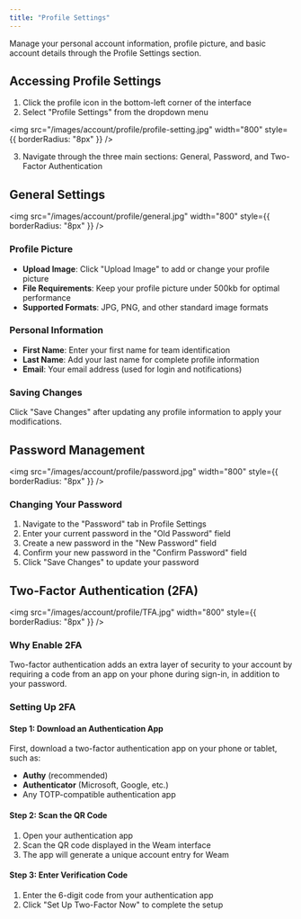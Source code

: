 ```yaml
---
title: "Profile Settings"
---
```


Manage your personal account information, profile picture, and basic account details through the Profile Settings section.

## Accessing Profile Settings

1. Click the profile icon in the bottom-left corner of the interface
2. Select "Profile Settings" from the dropdown menu

<img
  src="/images/account/profile/profile-setting.jpg"
  width="800"
  style={{ borderRadius: "8px" }}
/>

3. Navigate through the three main sections: General, Password, and Two-Factor Authentication

## General Settings

<img
  src="/images/account/profile/general.jpg"
  width="800"
  style={{ borderRadius: "8px" }}
/>

### Profile Picture
- **Upload Image**: Click "Upload Image" to add or change your profile picture
- **File Requirements**: Keep your profile picture under 500kb for optimal performance
- **Supported Formats**: JPG, PNG, and other standard image formats

### Personal Information
- **First Name**: Enter your first name for team identification
- **Last Name**: Add your last name for complete profile information
- **Email**: Your email address (used for login and notifications)

### Saving Changes
Click "Save Changes" after updating any profile information to apply your modifications.

## Password Management

<img
  src="/images/account/profile/password.jpg"
  width="800"
  style={{ borderRadius: "8px" }}
/>

### Changing Your Password
1. Navigate to the "Password" tab in Profile Settings
2. Enter your current password in the "Old Password" field
3. Create a new password in the "New Password" field
4. Confirm your new password in the "Confirm Password" field
5. Click "Save Changes" to update your password

## Two-Factor Authentication (2FA)

<img
  src="/images/account/profile/TFA.jpg"
  width="800"
  style={{ borderRadius: "8px" }}
/>

### Why Enable 2FA
Two-factor authentication adds an extra layer of security to your account by requiring a code from an app on your phone during sign-in, in addition to your password.

### Setting Up 2FA

#### Step 1: Download an Authentication App
First, download a two-factor authentication app on your phone or tablet, such as:
- **Authy** (recommended)
- **Authenticator** (Microsoft, Google, etc.)
- Any TOTP-compatible authentication app

#### Step 2: Scan the QR Code
1. Open your authentication app
2. Scan the QR code displayed in the Weam interface
3. The app will generate a unique account entry for Weam

#### Step 3: Enter Verification Code
1. Enter the 6-digit code from your authentication app
2. Click "Set Up Two-Factor Now" to complete the setup
